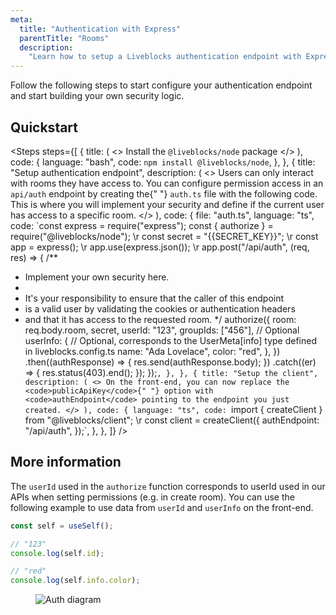 ```yaml
---
meta:
  title: "Authentication with Express"
  parentTitle: "Rooms"
  description:
    "Learn how to setup a Liveblocks authentication endpoint with Express"
---
```


Follow the following steps to start configure your authentication endpoint and
start building your own security logic.

## Quickstart

<Steps
  steps={[
    {
      title: (
        <>
          Install the <code>@liveblocks/node</code> package
        </>
      ),
      code: {
        language: "bash",
        code: `npm install @liveblocks/node`,
      },
    },
    {
      title: "Setup authentication endpoint",
      description: (
        <>
          Users can only interact with rooms they have access to. You can
          configure permission access in an `api/auth` endpoint by creating the{" "}
          <code>auth.ts</code>
          file with the following code. This is where you will implement your security
          and define if the current user has access to a specific room.
        </>
      ),
      code: {
        file: "auth.ts",
        language: "ts",
        code: `const express = require("express");
const { authorize } = require("@liveblocks/node");
\r
const secret = "{{SECRET_KEY}}";
\r
const app = express();
\r
app.use(express.json());
\r
app.post("/api/auth", (req, res) => {
  /**
   * Implement your own security here.
   *
   * It's your responsibility to ensure that the caller of this endpoint
   * is a valid user by validating the cookies or authentication headers
   * and that it has access to the requested room.
   */
  authorize({
    room: req.body.room,
    secret,
    userId: "123",
    groupIds: ["456"], // Optional
    userInfo: {
      // Optional, corresponds to the UserMeta[info] type defined in liveblocks.config.ts
      name: "Ada Lovelace",
      color: "red",
    },
  })
    .then((authResponse) => {
      res.send(authResponse.body);
    })
    .catch((er) => {
      res.status(403).end();
    });
});`,
      },
    },
    {
      title: "Setup the client",
      description: (
        <>
          On the front-end, you can now replace the <code>publicApiKey</code>{" "}
          option with <code>authEndpoint</code> pointing to the endpoint you
          just created.
        </>
      ),
      code: {
        language: "ts",
        code: `import { createClient } from "@liveblocks/client";
\r
const client = createClient({
  authEndpoint: "/api/auth",
});`,
      },
    },
  ]}
/>

## More information

The `userId` used in the `authorize` function corresponds to userId used in our
APIs when setting permissions (e.g. in create room). You can use the following
example to use data from `userId` and `userInfo` on the front-end.

```ts
const self = useSelf();

// "123"
console.log(self.id);

// "red"
console.log(self.info.color);
```

<Figure>
  <Image
    src="/assets/auth-diagram.svg"
    alt="Auth diagram"
    width={730}
    height={504}
  />
</Figure>
